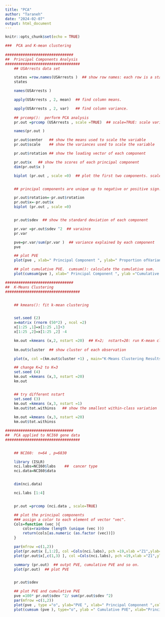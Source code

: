 ```yaml
---
title: "PCA"
author: "Taraneh"
date: "2024-02-07"
output: html_document
---
```


```r
knitr::opts_chunk$set(echo = TRUE)
```

```r
###  PCA and K-mean clustering
	
###############################
##  Principal Components Analysis
##################################	
	## USArrests data set

	states =row.names(USArrests )  ## show row names: each row is a state
	states

	names(USArrests )

	apply(USArrests , 2, mean)  ## find column means.

	apply(USArrests , 2, var)   ## find column variance.
	
	## prcomp():  perform PCA analysis
	pr.out =prcomp (USArrests , scale =TRUE)  ## scale=TRUE: scale variables to have standard variance one.

	names(pr.out )

	pr.out$center   ## show the means used to scale the variable
	pr.out$scale	## show the variances used to scale the variable

	pr.out$rotation	## show the loading vector of each component

	pr.out$x   ## show the scores of each principal component
	dim(pr.out$x )

	biplot (pr.out , scale =0)  ## plot the first two components. scale=0: show the loadings


	## principal components are unique up to negative or positive sign. We can change the sign.

	pr.out$rotation=-pr.out$rotation
	pr.out$x=-pr.out$x
	biplot (pr.out , scale =0)


	pr.out$sdev  ## show the standard deviation of each component

	pr.var =pr.out$sdev ^2  ## varaince
	pr.var

	pve=pr.var/sum(pr.var )  ## variance explained by each component
	pve

	## plot PVE
	plot(pve , xlab=" Principal Component ", ylab=" Proportion ofVariance Explained ", ylim=c(0,1) ,type="b")

	## plot cumulative PVE.  cumsum(): calculate the cumulative sum.
	plot(cumsum(pve ), xlab=" Principal Component ", ylab ="Cumulative Proportion of Variance Explained ", ylim=c(0,1) ,type="b")

```
```r

###############################
##  K-Means Clustering
##################################	


	## kmeans(): fit k-mean clustering


	set.seed (2)
	x=matrix (rnorm (50*2) , ncol =2)
	x[1:25 ,1]=x[1:25 ,1]+3
	x[1:25 ,2]=x[1:25 ,2] -4

	km.out =kmeans (x,2, nstart =20)  ## K=2;  nstart=20: run K-mean clustering 20 times and select the best one.
	
	km.out$cluster  ## show cluster of each observation

	plot(x, col =(km.out$cluster +1) , main="K-Means Clustering Results with K=2", xlab ="", ylab="", pch =20, cex =2)

	## change K=2 to K=3
	set.seed (4)
	km.out =kmeans (x,3, nstart =20)
	km.out


	## try different nstart
	set.seed (3)
	km.out =kmeans (x,3, nstart =1)
	km.out$tot.withinss   ## show the smallest within-class variation
	
	km.out =kmeans (x,3, nstart =20)
	km.out$tot.withinss

```

```r
###############################
##  PCA applied to NCI60 gene data
##################################	


	## NCI60:  n=64 , p=6830

	library (ISLR)
	nci.labs=NCI60$labs    ##  cancer type
	nci.data=NCI60$data


	dim(nci.data)

	nci.labs [1:4]


	pr.out =prcomp (nci.data , scale=TRUE)

	## plot the principal components
	### assign a color to each element of vector "vec".
	Cols=function (vec ){
		cols=rainbow (length (unique (vec )))
		return(cols[as.numeric (as.factor (vec))])
	}

	par(mfrow =c(1,2))
	plot(pr.out$x [,1:2], col =Cols(nci.labs), pch =19,xlab ="Z1",ylab="Z2")      ## plot Z1,Z2
	plot(pr.out$x[,c(1,3) ], col =Cols(nci.labs), pch =19,xlab ="Z1",ylab="Z3")   ## plot Z1,Z3

	summary (pr.out)  ## outpt PVE, cumulative PVE and so on.
	plot(pr.out)  ## plot PVE


	pr.out$sdev

	## plot PVE and cumulative PVE
	pve =100* pr.out$sdev ^2/ sum(pr.out$sdev ^2)
	par(mfrow =c(1,2))
	plot(pve , type ="o", ylab="PVE ", xlab=" Principal Component ",col =" blue")
	plot(cumsum (pve ), type="o", ylab =" Cumulative PVE", xlab="Principal Component ", col =" brown3 ")
```
































